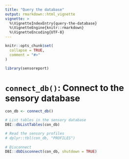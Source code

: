 ```yaml
---
title: "Query the database"
output: rmarkdown::html_vignette
vignette: >
  %\VignetteIndexEntry{query-the-database}
  %\VignetteEngine{knitr::rmarkdown}
  %\VignetteEncoding{UTF-8}
---
```


```r
knitr::opts_chunk$set(
  collapse = TRUE,
  comment = "#>"
)
```

```r
library(sensoreport)
```

<!-- WARNING - This vignette is generated by {fusen} from dev/flat_query_database.Rmd: do not edit by hand -->

# `connect_db()`: Connect to the sensory database

```r
con_db <- connect_db()

# List tables in the sensory database
DBI::dbListTables(con_db)

# Read the sensory profiles
# dplyr::tbl(con_db, "PROFILES")
  
# Disconnect
DBI::dbDisconnect(con_db, shutdown = TRUE)
```

